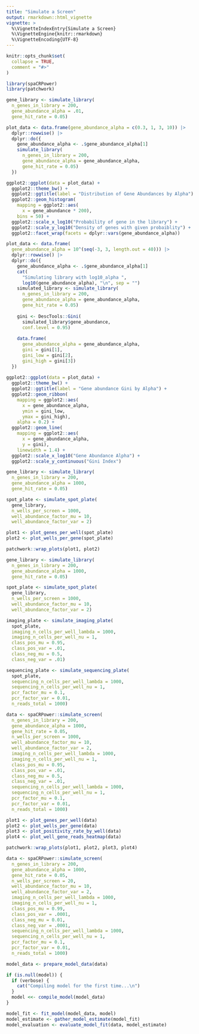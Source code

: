 ```yaml
---
title: "Simulate a Screen"
output: rmarkdown::html_vignette
vignette: >
  %\VignetteIndexEntry{Simulate a Screen}
  %\VignetteEngine{knitr::rmarkdown}
  %\VignetteEncoding{UTF-8}
---
```


```r
knitr::opts_chunk$set(
  collapse = TRUE,
  comment = "#>"
)
```

```r
library(spaCRPower)
library(patchwork)
```


```r
gene_library <- simulate_library(
  n_genes_in_library = 200,
  gene_abundance_alpha = .01,
  gene_hit_rate = 0.05)

```


```r

plot_data <- data.frame(gene_abundance_alpha = c(0.3, 1, 3, 10)) |>
  dplyr::rowwise() |>
  dplyr::do({
    gene_abundance_alpha <- .$gene_abundance_alpha[1]
    simulate_library(
      n_genes_in_library = 200,
      gene_abundance_alpha = gene_abundance_alpha,
      gene_hit_rate = 0.05)
  })

ggplot2::ggplot(data = plot_data) +
  ggplot2::theme_bw() +
  ggplot2::ggtitle(label = "Distribution of Gene Abundances by Alpha") +
  ggplot2::geom_histogram(
    mapping = ggplot2::aes(
      x = gene_abundance * 200),
    bins = 50) +
  ggplot2::scale_x_log10("Probability of gene in the library") +
  ggplot2::scale_y_log10("Density of genes with given probaiblity") +
  ggplot2::facet_wrap(facets = dplyr::vars(gene_abundance_alpha))
```
  
```r

plot_data <- data.frame(
  gene_abundance_alpha = 10^(seq(-3, 3, length.out = 40))) |>
  dplyr::rowwise() |>
  dplyr::do({
    gene_abundance_alpha <- .$gene_abundance_alpha[1]
    cat(
      "Simulating library with log10_alpha ",
      log10(gene_abundance_alpha), "\n", sep = "")
    simulated_library <- simulate_library(
      n_genes_in_library = 200,
      gene_abundance_alpha = gene_abundance_alpha,
      gene_hit_rate = 0.05)
    
    gini <- DescTools::Gini(
      simulated_library$gene_abundance,
      conf.level = 0.95)
    
    data.frame(
      gene_abundance_alpha = gene_abundance_alpha,
      gini = gini[1],
      gini_low = gini[2],
      gini_high = gini[3])
  })
    
ggplot2::ggplot(data = plot_data) +
  ggplot2::theme_bw() +
  ggplot2::ggtitle(label = "Gene abundance Gini by Alpha") +
  ggplot2::geom_ribbon(
    mapping = ggplot2::aes(
      x = gene_abundance_alpha,
      ymin = gini_low,
      ymax = gini_high),
    alpha = 0.2) +
  ggplot2::geom_line(
    mapping = ggplot2::aes(
      x = gene_abundance_alpha,
      y = gini),
    linewidth = 1.4) +
  ggplot2::scale_x_log10("Gene Abundance Alpha") +
  ggplot2::scale_y_continuous("Gini Index")
```
  
```r
gene_library <- simulate_library(
  n_genes_in_library = 200,
  gene_abundance_alpha = 1000,
  gene_hit_rate = 0.05)

spot_plate <- simulate_spot_plate(
  gene_library,
  n_wells_per_screen = 1000,
  well_abundance_factor_mu = 10,
  well_abundance_factor_var = 2)

```
  
```r
plot1 <- plot_genes_per_well(spot_plate)
plot2 <- plot_wells_per_gene(spot_plate)

patchwork::wrap_plots(plot1, plot2)
```
```r
gene_library <- simulate_library(
  n_genes_in_library = 200,
  gene_abundance_alpha = 1000,
  gene_hit_rate = 0.05)

spot_plate <- simulate_spot_plate(
  gene_library,
  n_wells_per_screen = 1000,
  well_abundance_factor_mu = 10,
  well_abundance_factor_var = 2)

imaging_plate <- simulate_imaging_plate(
  spot_plate,
  imaging_n_cells_per_well_lambda = 1000,
  imaging_n_cells_per_well_nu = 1,
  class_pos_mu = 0.95,
  class_pos_var = .01,
  class_neg_mu = 0.5,
  class_neg_var = .01)

sequencing_plate <- simulate_sequencing_plate(
  spot_plate,
  sequencing_n_cells_per_well_lambda = 1000,
  sequencing_n_cells_per_well_nu = 1,
  pcr_factor_mu = 0.1,
  pcr_factor_var = 0.01,
  n_reads_total = 1000)


```  
  
```r

data <- spaCRPower::simulate_screen(
  n_genes_in_library = 200,
  gene_abundance_alpha = 1000,
  gene_hit_rate = 0.05,
  n_wells_per_screen = 1000,
  well_abundance_factor_mu = 10,
  well_abundance_factor_var = 2,
  imaging_n_cells_per_well_lambda = 1000,
  imaging_n_cells_per_well_nu = 1,
  class_pos_mu = 0.95,
  class_pos_var = .01,
  class_neg_mu = 0.5,
  class_neg_var = .01,
  sequencing_n_cells_per_well_lambda = 1000,
  sequencing_n_cells_per_well_nu = 1,
  pcr_factor_mu = 0.1,
  pcr_factor_var = 0.01,
  n_reads_total = 1000)

```



```r
plot1 <- plot_genes_per_well(data)
plot2 <- plot_wells_per_gene(data)
plot3 <- plot_positivity_rate_by_well(data)
plot4 <- plot_well_gene_reads_heatmap(data)

patchwork::wrap_plots(plot1, plot2, plot3, plot4)

```


```r

data <- spaCRPower::simulate_screen(
  n_genes_in_library = 200,
  gene_abundance_alpha = 1000,
  gene_hit_rate = 0.05,
  n_wells_per_screen = 20,
  well_abundance_factor_mu = 10,
  well_abundance_factor_var = 2,
  imaging_n_cells_per_well_lambda = 1000,
  imaging_n_cells_per_well_nu = 1,
  class_pos_mu = 0.99,
  class_pos_var = .0001,
  class_neg_mu = 0.01,
  class_neg_var = .0001,
  sequencing_n_cells_per_well_lambda = 1000,
  sequencing_n_cells_per_well_nu = 1,
  pcr_factor_mu = 0.1,
  pcr_factor_var = 0.01,
  n_reads_total = 1000)

model_data <- prepare_model_data(data)

if (is.null(model)) {
  if (verbose) {
    cat("Compiling model for the first time...\n")
  }
  model <<- compile_model(model_data)
}

model_fit <- fit_model(model_data, model)
model_estimate <- gather_model_estimate(model_fit)
model_evaluation <- evaluate_model_fit(data, model_estimate)

```

